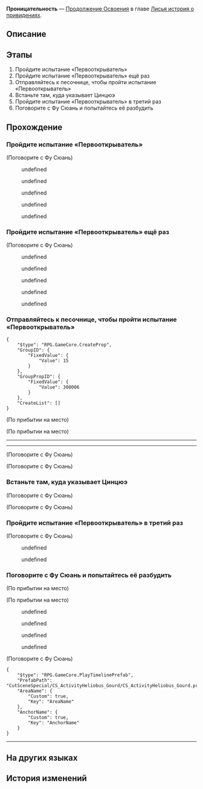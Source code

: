 {{Дополнить|Диалоги.}}
{{Миссия Инфобокс
|id              = 8015112
|Название        = 
|Изображение     = Миссия Освоения Проницательность.png
|Тип             = Продолжение Освоения
|События         = 
|Глава           = Лисья история о привидениях
|Условия         = 
|Персонажи       = Всполох; Гуйнайфэнь; Первопроходец; Фу Сюань; Хохо; Цинцюэ
|СтартЛокация    = Иллюзорный лабиринт: Всполох
|Мир             = Лофу Сяньчжоу
|Локации         = Иллюзорный лабиринт: Всполох
|Предыдущая      = 
|Следующая       = 
|Награды         = Опыт Освоения*500; Звёздный нефрит*50; Путеводитель путешественника*5; Утраченный кристалл*3; Кредиты*50 000
}}
'''Проницательность''' — [[Продолжение Освоения]] в главе [[Лисья история о привидениях]].

==Описание==
{{Описание|<!--официальное описание из Перекрёстка судеб-->}}

==Этапы==
# Пройдите испытание «Первооткрыватель»
# Пройдите испытание «Первооткрыватель» ещё раз
# Отправляйтесь к песочнице, чтобы пройти испытание «Первооткрыватель»
# Встаньте там, куда указывает Цинцюэ
# Пройдите испытание «Первооткрыватель» в третий раз
# Поговорите с Фу Сюань и попытайтесь её разбудить

==Прохождение==
{{Дополнить}}

{{Диалог Конец}}

===Пройдите испытание «Первооткрыватель»===
{{Описание миссии|локация=Иллюзорный лабиринт: Всполох|Верховная провидица использует «Первооткрыватель», чтобы вести людей, которых судьба манит дорогой, полной знаков. Несмотря на множество выборов, с которыми они сталкиваются, лишь один путь выведет их вперёд.<br />Она упрямо придерживается своих убеждений, и единственное, что вы можете сделать, - это сломать её одержимость, используя против провидицы её собственные правила и рассуждения.<br />Правила созданы для того, чтобы их нарушать. Настало время преодолеть испытание «Первооткрыватель».}}
{{Диалог Начало}}

;(Поговорите с Фу Сюань)
<!--Unknown TalkSentence: 815105611-->
:{{Диалог|Стрелка}} undefined
:{{Диалог|Выход}} undefined
<!--Unknown TalkSentence: 815105701-->
<!--Unknown TalkSentence: 815105702-->
:{{Диалог|Стрелка}} undefined
:{{Диалог|Стрелка}} undefined
:{{Диалог|Стрелка}} undefined
{{Диалог Конец}}

===Пройдите испытание «Первооткрыватель» ещё раз===
{{Диалог Начало}}


;(Поговорите с Фу Сюань)
<!--Unknown TalkSentence: 815105611-->
:{{Диалог|Стрелка}} undefined
:{{Диалог|Выход}} undefined
<!--Unknown TalkSentence: 815105801-->
<!--Unknown TalkSentence: 815105802-->
<!--Unknown TalkSentence: 815105803-->
<!--Unknown TalkSentence: 815105804-->
<!--Unknown TalkSentence: 815105805-->
<!--Unknown TalkSentence: 815105806-->
<!--Unknown TalkSentence: 815105807-->
<!--Unknown TalkSentence: 815105808-->
<!--Unknown TalkSentence: 815105809-->
:{{Диалог|Стрелка}} undefined
:{{Диалог|Стрелка}} undefined
:{{Диалог|Стрелка}} undefined
:<!--Unknown TalkSentence: 815105813-->
<!--Unknown TalkSentence: 815105814-->
<!--Unknown TalkSentence: 815105815-->
<!--Unknown TalkSentence: 815105816-->
{{Диалог Конец}}

===Отправляйтесь к песочнице, чтобы пройти испытание «Первооткрыватель»===
{{Описание миссии|локация=Иллюзорный лабиринт: Всполох|Цинцюэ говорит, что песочница всегда предлагает альтернативное решение. Чтобы найти путь к разгадке, следует начать с конца песочницы.}}
{{Диалог Начало}}
<pre>{
	"$type": "RPG.GameCore.CreateProp",
	"GroupID": {
		"FixedValue": {
			"Value": 15
		}
	},
	"GroupPropID": {
		"FixedValue": {
			"Value": 300006
		}
	},
	"CreateList": []
}</pre>
;(По прибытии на место)

;(По прибытии на место)
----
<!--Unknown TalkSentence: 815105824-->
----

;(Поговорите с Фу Сюань)
<!--Unknown TalkSentence: 815105802-->
<!--Unknown TalkSentence: 815105831-->

;(Поговорите с Фу Сюань)
<!--Unknown TalkSentence: 815105802-->
<!--Unknown TalkSentence: 815105831-->
{{Диалог Конец}}

===Встаньте там, куда указывает Цинцюэ===
{{Описание миссии|локация=Иллюзорный лабиринт: Всполох|Цинцюэ говорит, что песочница всегда предлагает альтернативное решение. Следуйте её инструкциям и доберитесь до места назначения на песочнице.}}
{{Диалог Начало}}


;(Поговорите с Фу Сюань)
<!--Unknown TalkSentence: 815105802-->
<!--Unknown TalkSentence: 815105831-->


;(Поговорите с Фу Сюань)
<!--Unknown TalkSentence: 815105802-->
<!--Unknown TalkSentence: 815105831-->
{{Диалог Конец}}

===Пройдите испытание «Первооткрыватель» в третий раз===
{{Описание миссии|локация=Иллюзорный лабиринт: Всполох|Цинцюэ полна решимости найти альтернативное решение, потому ставит на песочницу больше фигурок людей.<br />Правила созданы для того, чтобы их нарушать. Настало время преодолеть испытание «Первооткрыватель».}}
{{Диалог Начало}}


;(Поговорите с Фу Сюань)
<!--Unknown TalkSentence: 815105611-->
:{{Диалог|Стрелка}} undefined
:{{Диалог|Выход}} undefined
{{Диалог Конец}}

===Поговорите с Фу Сюань и попытайтесь её разбудить===
{{Описание миссии|локация=Иллюзорный лабиринт: Всполох|Кажется, Фу Сюань зашла в тупик в тщетных попытках доказать, что если всё предопределено, усилия бесполезны. Вы и Охотники за привидениями решаете воспользоваться этим приглашением как ключом к загадке.<br />Продолжайте беседовать с Фу Сюань - может, получится пробудить её?}}
{{Диалог Начало}}
;(По прибытии на место)

;(По прибытии на место)
<!--Unknown TalkSentence: 815105900-->
<!--Unknown TalkSentence: 815105901-->
<!--Unknown TalkSentence: 815105902-->
<!--Unknown TalkSentence: 815105903-->
<!--Unknown TalkSentence: 815105904-->
:{{Диалог|Стрелка}} undefined
<!--Unknown TalkSentence: 815105906-->
<!--Unknown TalkSentence: 815105907-->
<!--Unknown TalkSentence: 815105908-->
<!--Unknown TalkSentence: 815105909-->
<!--Unknown TalkSentence: 815105910-->
<!--Unknown TalkSentence: 815105911-->
<!--Unknown TalkSentence: 815105912-->
<!--Unknown TalkSentence: 815105913-->
<!--Unknown TalkSentence: 815105914-->
<!--Unknown TalkSentence: 815105915-->
<!--Unknown TalkSentence: 815105916-->
:{{Диалог|Стрелка}} undefined
:{{Диалог|Стрелка}} undefined
:{{Диалог|Стрелка}} undefined

;(Поговорите с Фу Сюань)
<!--Unknown TalkSentence: 815105802-->
<!--Unknown TalkSentence: 815105831-->
:{{tx}}
<pre>{
	"$type": "RPG.GameCore.PlayTimelinePrefab",
	"PrefabPath": "CutSceneSpecial/CS_ActivityHeliobus_Gourd/CS_ActivityHeliobus_Gourd.prefab",
	"AreaName": {
		"Custom": true,
		"Key": "AreaName"
	},
	"AnchorName": {
		"Custom": true,
		"Key": "AnchorName"
	}
}</pre>
:{{tx}}
----
{{Диалог Конец}}

==На других языках==
{{На других языках
|en   = Percipient
|zhs  = 犀照
|zht  = 犀照
|ja   = 犀照
|ko   = 서조(犀照)
|es   = Percepción
|fr   = Perspicace
|ru   = Проницательность
|th   = จุดสังเกต
|vi   = Trực Giác
|de   = Einsicht
|id   = Mempersepsi
|pt   = Perceptiva
}}

==История изменений==
{{История изменений|2.7}}
